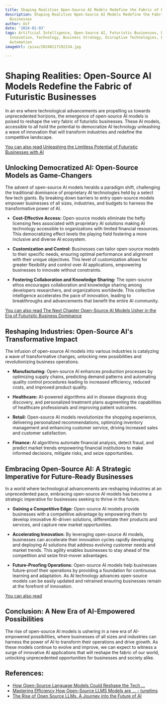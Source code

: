```yaml
---
title: Shaping Realities Open-Source AI Models Redefine the Fabric of Futuristic Businesses
description: Shaping Realities Open-Source AI Models Redefine the Fabric of Futuristic
  Businesses
author: Usf
date: '2024-01-03'
tags: Artificial Intelligence, Open-Source AI, Futuristic Businesses, Digital Transformation,
  Innovation, Technology, Business Strategy, Disruptive Technologies, Future of Work,
  Automation
imageUrl: /pixa/20240117192134.jpg

---
```

# Shaping Realities: Open-Source AI Models Redefine the Fabric of Futuristic Businesses

In an era where technological advancements are propelling  us towards unprecedented horizons, the  emergence of open-source AI  models is poised to reshape the very fabric  of futuristic businesses. These AI  models, accessible to all hold the potential to democratize AI technology unleashing a wave  of innovation that  will transform industries and redefine  the competitive landscape.

[You can also read Unleashing the  Limitless Potential of Futuristic  Businesses with AI](Unleashing%20the%20Limitless%20Potential%20of%20Futuristic%20Businesses%20with%20AI)


## Unlocking Democratized AI:  Open-Source Models as Game-Changers

The advent of open-source AI models heralds a paradigm shift, challenging the traditional dominance of proprietary AI technologies held by a select few tech  giants. By breaking down  barriers to entry open-source models empower businesses of all sizes, industries, and budgets to harness  the transformative power of AI.

- **Cost-Effective Access:** Open-source models eliminate the hefty licensing fees associated with proprietary AI solutions making AI technology accessible to organizations with  limited financial resources. This democratizing effect levels the playing field fostering a more inclusive and diverse AI ecosystem.

- **Customization and Control:** Businesses can tailor open-source models to their specific needs, ensuring optimal performance and alignment with their unique objectives. This level of  customization allows for greater flexibility and control over AI applications, empowering businesses to innovate  without constraints.

- **Fostering Collaboration and Knowledge Sharing:** The open-source  ethos encourages  collaboration and knowledge sharing among developers researchers, and  organizations worldwide. This collective intelligence accelerates the pace of innovation, leading to breakthroughs and advancements that benefit the entire AI community.

[You can also  read The Next Chapter Open-Source AI Models Usher in the Era  of Futuristic Business Dominance](The%20Next%20Chapter%20Open-Source%20AI%20Models%20Usher%20in%20the%20Era%20of%20Futuristic%20Business%20Dominance)


## Reshaping Industries: Open-Source AI's Transformative  Impact

The infusion of open-source AI models into various industries is catalyzing a wave of transformative  changes, unlocking  new possibilities and revolutionizing business operations.

- **Manufacturing:**  Open-source AI enhances production processes by optimizing supply chains, predicting demand patterns and automating quality control procedures  leading  to increased efficiency, reduced costs, and improved product quality.

- **Healthcare:** AI-powered algorithms aid in disease diagnosis drug discovery, and personalized treatment plans augmenting the capabilities of healthcare professionals and improving patient  outcomes.

- **Retail:** Open-source AI models revolutionize the shopping  experience, delivering personalized recommendations, optimizing inventory management and enhancing  customer  service, driving increased sales and customer satisfaction.

- **Finance:** AI algorithms automate financial analysis,  detect  fraud, and predict market  trends empowering financial institutions to make informed decisions, mitigate  risks, and seize opportunities.

## Embracing  Open-Source AI: A Strategic Imperative for Future-Ready Businesses

In a world where technological advancements are reshaping industries at an unprecedented  pace, embracing open-source AI models has become a strategic imperative  for businesses  seeking to  thrive in the future.

- **Gaining a Competitive Edge:**  Open-source AI models  provide businesses with a competitive advantage by empowering them to develop innovative AI-driven solutions, differentiate their products and services, and capture  new  market opportunities.

- **Accelerating Innovation:** By leveraging  open-source AI models, businesses can accelerate their innovation cycles rapidly developing and deploying AI solutions that address evolving customer needs and market trends. This agility enables businesses to stay  ahead of the  competition and seize  first-mover advantages.

- **Future-Proofing Operations:** Open-source  AI models help businesses future-proof their operations by providing a foundation  for continuous learning and adaptation. As AI technology advances open-source models can be easily updated and retrained ensuring businesses remain at the forefront of innovation.

[You can also read ]()


## Conclusion: A New Era  of AI-Empowered Possibilities

The rise of open-source AI models is ushering in a new  era of AI-empowered possibilities, where businesses of  all sizes and  industries  can harness the power of AI to transform  their operations and drive growth. As these models continue to evolve and improve, we  can expect to witness a surge of innovative AI applications that will reshape the  fabric  of our world, unlocking unprecedented opportunities for businesses  and  society alike.

## References:
- [How Open-Source Language Models Could Reshape the Tech ...](https://www.packtpub.com/article-hub/how-open-source-language-models-could-reshape-the-tech-industry)
- [Mastering Efficiency How Open-Source LLMS Models are ... - tunellms](http://tunellms.com/blog/mastering%20efficiency%20how%20open-source%20llms%20models%20are%20reshaping%20the%20business%20landscape)
- [The Rise of Open Source LLMs. A Journey into the Future of AI](https://medium.com/@hamsa.a.j/the-rise-of-open-source-llms-bdf566393107)
